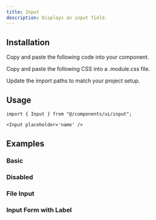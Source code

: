 ```yaml
---
title: Input
description: Displays an input field.
---
```


<ComponentPreview name='input-demo' />

## Installation

<Steps>

<Step>Copy and paste the following code into your component.</Step>

<ComponentSource type='code' />

<Step>Copy and paste the following CSS into a .module.css file.</Step>

<ComponentSource type='styles' />

<Step>Update the import paths to match your project setup.</Step>

</Steps>

## Usage

```tsx
import { Input } from "@/components/ui/input";
```

```tsx
<Input placeholder='name' />
```

## Examples

### Basic

<ComponentPreview name='input-demo' />

### Disabled

<ComponentPreview name='input-disabled' />

### File Input

<ComponentPreview name='input-file' />

### Input Form with Label

<ComponentPreview name='input-form' />
